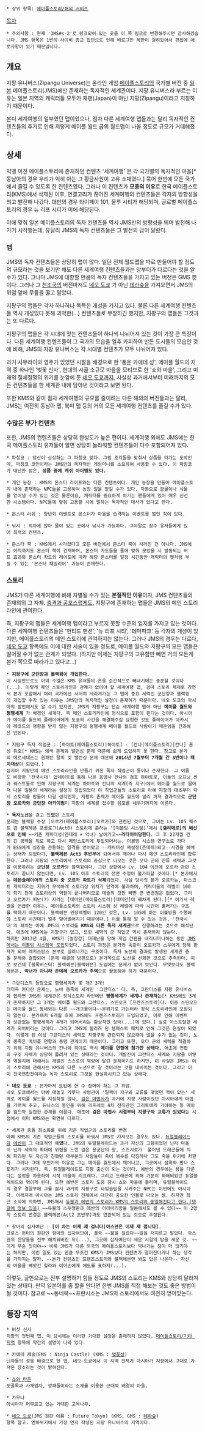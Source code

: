  * 상위 항목: [[메이플스토리/해외 서비스]]

[[목차]]

 * 주의사항 : 현재 'JMS#s-2'로 링크되어 있는 곳을 이 쪽 링크로 변경해주시면 감사하겠습니다. JMS 항목은 1번의 사이비 종교 집단으로 인해 비로그인 제한이 걸려있어서 편집에 애로사항이 있기 때문입니다.

== 개요 ==
지팡 유니버스(Zipangu Universe)는 온라인 게임 [[메이플스토리]]의 국가별 버전 중 [[일본]] 메이플스토리(JMS)에만 존재하는 독자적인 세계관이다. 지팡 유니버스라 부르는 이유는 일본 지역의 캐릭터들 모두가 재팬(Japan)이 아닌 지팡(Zipangu)이라고 지칭하기 때문이다.

본디 세계여행의 일부였던 맵이었으나, 점차 다른 세계여행 맵들과는 달리 독자적인 컨텐츠들의 추가로 인해 저렇게 메이플 월드 급의 월드맵이 나올 정도로 규모가 거대해졌다.

== 상세 ==
빅뱅 이전 메이플스토리에 존재하던 컨텐츠 '세계여행' 은 각 국가별의 독자적인 마을[* 동남아의 경우 우리가 익히 아는 그 황금사원이 고유 소재였다.] 묶어 한번에 모든 국가에서 즐길 수 있도록 한 컨텐츠였다. 그러나 이 컨텐츠가 '''모종의 이유'''로 한국 메이플스토리(KMS)에서 삭제된 이후, 연결고리가 끊어진 세계여행의 컨텐츠들은 각자의 방향성을 띄고 발전해 나갔다. 대만의 경우 타이페이 101, 울루 시티가 해당되며, 글로벌 메이플스토리의 경우 뉴 리프 시티가 이에 해당된다.

이에 맞춰 일본 메이플스토리의 독자 컨텐츠들 역시 JMS만의 방향성을 띄며 발전해 나가기 시작했는데, 유달리 JMS의 독자 컨텐츠들은 그 발전의 급이 달랐다.

=== 맵 ===
JMS의 독자 컨텐츠들은 상당히 맵이 많다. 일단 전체 월드맵을 따로 만들어야 할 정도의 규모라는 것을 보기만 해도 다른 세계여행 컨텐츠들과는 양부터가 다르다는 것을 알 수가 있다. 그나마 JMS에 대항할 만큼의 독자 컨텐츠들을 가지고 있는 버전은 GMS 뿐이다. 그러나 그 [[천조국]]의 버전마저도 [[네오 도쿄]] 가 아닌 [[테라숲]]을 가져오면서 JMS의 위엄 앞에 무릎을 꿇고 말았다.

지팡구의 맵들은 각자 하나하나 독특한 개성을 가지고 있다. 물론 다른 세계여행 컨텐츠들 역시 개성있다 못해 괴악한(...) 컨텐츠들로 무장하긴 했지만, 지팡구의 맵들은 그것과는 또 다르다.

지팡구의 맵들은 각 시대에 맞는 컨텐츠들이 하나씩 나뉘어져 있는 것이 가장 큰 특징이다. 다른 세계여행 컨텐츠들이 그 국가의 모습을 얼추 카피하여 만든 도시들의 모습인 것에 비해, JMS의 지팡 유니버스는 각 시대별 컨텐츠가 모두 나뉘어져 있다.

과거 사무라이와 영주가 있었던 시절을 배경으로 한 '풍운 카에데 성', 메이플 월드의 지역 중 하나인 '벚꽃 신사', 현대의 시골 소규모 마을을 모티브로 한 '쇼와 마을', 그리고 미래의 절체절명의 위기를 눈앞에 둔 [[네오 도쿄]]까지, 사실상 과거에서부터 미래까지의 모든 컨텐츠들을 한 세계관 내에 담아낸 것이라고 보면 된다.

또한 KMS와 같이 점차 세계여행의 규모를 줄이려는 다른 해외의 버전들과는 달리, JMS는 여전히 동남아 맵, 북미 맵 등의 거의 모든 세계여행 컨텐츠를 즐길 수가 있다.
=== 수많은 부가 컨텐츠 ===
또한, JMS의 컨텐츠들은 상당히 완성도가 높은 편이다. 세계여행 외에도 JMS에는 한국 메이플스토리 유저들이 알면 상당히 놀라워할 컨텐츠들이 다수 포함되어져 있다.

 * 파칭코 : 당신이 상상하는 그 파칭코 맞다. 그림 조각들을 맞춰서 상품을 타가는 도박인데, 파칭코 코인이라는 JMS만의 독자적인 게임머니를 소모하여 사용할 수 있다. 이 파칭코가 대단한 점은, '''상품 중에 캐쉬 아이템도 있다.'''

 * 개인 농장 : KMS의 몬스터 라이프와는 다른 컨텐츠이다. 개인 농장을 만들어 메이플스토리 내에 존재하는 NPC들을 고용하여 농장 일을 맡길 수가 있다. 자동으로 광물이나 식물을 얻어낼 수가 있는 것은 물론이요, 캐릭터를 중요하게 여기는 팬들에게 있어 매우 신선한 시스템이다. NPC들에 맞춰 고용할 시에 말하는 독자적인 대사가 있다고 한다.

 * 몬스터 러쉬 : 망년회 이벤트로 몬스터가 마을을 습격하는 이벤트를 벌인 적이 있다.

 * 낚시 : 의자에 앉아 물이 있는 곳에서 낚시가 가능하다. 그야말로 잠수 유저들에게 있어 최적의 컨텐츠.

 * 몬스터 북 : KMS에서 사라졌다고 모든 버전에서 몬스터 북이 사라진 건 아니다. JMS에는 아직까지도 몬스터 북이 건재하며, 몬스터 카드들을 줄에 맞춰 모았을 시 발동되는 버프 효과와 몬스터 카드의 레어도에 따라 해당 몬스터를 일정 시간동안 캐릭터의 펫처럼 부릴 수 있는 '몬스터 패밀리어' 기능이 존재한다.
=== 스토리 ===
JMS가 다른 세계여행에 비해 차별될 수가 있는 '''본질적인 이유'''이자, JMS 컨텐츠들의 존재의의 그 자체. [[충격과 공포]]스럽게도, 지팡구에 존재하는 맵들은 JMS의 메인 스토리라인에 관여한다.

즉, 지팡구의 맵들은 세계여행 맵이라고 부르지 못할 수준의 입지를 가지고 있는 것이다. 다른 세계여행 컨텐츠들은 '헌티드 맨션', '뉴 리프 시티', '테마파크' 등 각자의 개성이 있지만, 메이플스토리의 메인 스토리에 관여하지는 않는다. 그러나 JMS의 경우는 다르다, [[네오 도쿄(메이플스토리)|네오 도쿄]] 항목에도 이에 대한 서술이 있을 정도로, 메이플 월드와 지팡구의 모든 맵들은 떨어질 수가 없는 관계가 되었다. (하지만 이제는 지팡구의 고유함만 빼면 거의 모든게 본가 쪽으로 따라가고 있다고...)

 * '''지팡구에 군단장과 블랙윙이 개입한다'''.
 이 사실만으로도 이미 수많은 KMS 유저들의 혼을 순간적으로 빼내기에는 충분할 것이다(...). 이렇게 메인 스토리라인과 관계가 없어야 할 세계여행 맵, 검마 스토리 체제로 가면서 본가 포함해서 여러 국가에선 서서히 사라져가는 그 맵에 중요 세력인 군단장과 블랙윙이 개입할 수가 있는 이유는 JMS만의 독자적인 설정이 존재하기 때문이다. 네오 도쿄의 아시아의 발언에서도 알 수가 있지만, JMS의 지팡구는 단순 세계여행 맵이 아닌 '''메이플 월드와 평행세계''' 가 배경인 세계다. 즉 메인 스토리라인에 정식으로 포함이 된다는 것이다. 아시아가 메이플 월드의 플레이어에게 도쿄의 사건을 해결해주길 요청한 것도 플레이어가 아카시아 레코드의 영향을 받지 않는 지팡구의 평행세계 메이플 월드의 사람이기 때문임을 간과해선 안된다.

 * 지팡구 독자 직업군 : [하야토(메이플스토리)|하야토] - [칸나(메이플스토리)|칸나] 혼성 듀오[* KMS는 왜색 문제와 밸런싱 문제 때문에 쉽게 도입하지 못 한다. 참고로 본가의 메르세데스는 원패턴 탈피 및 밸런싱 문제 때문에 '''2014년 7월부터 7개월 간 3번이나 패치대상'''이 되었다.]
 심지어 지팡만의 메인 스토리라인을 만들기 위한 독자 직업군이 둘이나 존재한다. 그 이름도 비장한 '전국시대' 업데이트를 통해 나온 음양사 칸나와 검호 하야토로, 이들의 오프닝 씬과 퀘스트들로 인해 지팡구의 세계는 하야토와 칸나의 세계(즉 지구)에서 메이플 월드로 떨어져 나온 일본의 세계라는 설정이 정립되었다 이 직업군들의 스토리로 아예 지팡의 태초부터 다시 스토리를 만들어 나갈 생각인지, 지팡의 존재가 메이플 월드에 널리 퍼져 결과적으로 '''군단장 오르카와 군단장 아카이럼'''이 지팡의 세계를 접수할 음모를 세우기까지에 이른다.

 * '''독자노선'''을 걷고 있'''었'''던 스토리
 문제는 블랙윙 수장 [오르카(메이플스토리)|오르카]와 관련된 것으로, 그녀는 Lv. 105 퀘스트 겸 블랙헤븐 프롤로그(Act0) 스토리에 준하는 '[이볼빙 시스템]'에서 '''[겔리메르]의 배신으로 인해''' ~~기존 캐릭터성(얀데레 + 악녀) 날아가고~~'''리타이어당한다.''' 그 후 22개월 간의 긴 공백을 뒤로 하고 다시 메인스토리에 투입되어서는, 이볼빙 시스템 연구소로 가다가 ESS에게 심장을 관통하는 일격을 얻어맞고 --캐릭터성 재설정(츤데레)되고--사경을 헤매는 상태가 되었다가, '''블랙헤븐 Act3 후반부'''에 되어서야 깨어나 다시 메인 스토리라인에 합류한다. 그러나 지팡의 스토리에서 스토리의 중심으로 나오는 것은 오다 군의 잔류 세력과 그것을 이용하려는 '''군단장 오르카'''와 블랙윙이다. 그런 상황에서 Lv. 104 이전에 오르카 관련 스토리가 끝나지 않는다면, Lv. 105 이후 스토리의 전면 수정이 불가피할 것이다.[* 본가에서는 '''데몬슬레이어의 스토리 중 오르카 파트가 삭제'''되었다. 사실 당시의 본가 오르카는, 마스코트 캐릭터라는 지위가 무색하게 스토리상 위치가 단역에 불과하여, 캐릭터들의 레벨이 100이 되기 전에 스토리상의 역할이 끝나버리므로 데슬의 것만 빼면 큰 변경점은 없었다. 그리고 오르카가 떠난(?) 자리는 [데미안(메이플스토리)|데미안]이 꿰차게 된다.][* 여기서 레벨을 언급한 이유는, 메이플스토리의 스토리 시스템 상 레벨에 따라 시간이 흘러가는 구조를 택하기 때문이다. 블랙헤븐 권장레벨이 120인 것은, Lv. 105에 하는 이볼빙을 수행해야 스토리 시간대가 얼추 맞아떨어지기 때문이다.] 이를 통해 알 수 있는 것은, '전국시대'의 패치는 아예 JMS의 스토리를 '''KMS와 다른 독자 세계관'''으로 진행하려는 것으로 해석된다. 애초에 KMS에는 지팡구가 없고, 또한 새벽의 군 직업군 역시 존재하지 않는다.
 하지만 2013년 4월, KMS가 [놀장강] 대재난을 당해 게임 간판을 내리니마니하는 동안 [http://www.insoya.com/bbs/zboard.php?id=talkmaple_world_etc&no=3466 JMS에서는 이볼빙 시스템이 도입]되었다. 스토리 과정은 본가와 똑같이 오르카가 스우에게 당해 환자가 되어 레지스탕스 본부로 실려나가는 구조이다. 독자 노선의 결과로 발생된 세계관 충돌 문제와 결합되어 (문제 해결의 방편으로) 본가쪽으로 노선을 선회한 것으로 추측된다. 이로 보건데 [블록버스터: 블랙헤븐|블랙헤븐] 도입에는 문제가 없어 보인다. 무엇보다도 블랙헤븐은, '''악녀가 아니라 츤데레 오르카가 주역'''으로 활동해야 하기 때문이다.

 * 그란디스의 등장으로 평행세계가 몇 개? 3개!
 더더욱 커다란 문제는, 노바 종족의 세계인 '그란디스' 다. 즉, 그란디스를 지팡 유니버스와 합하면 JMS의 세계관은 정식스토리 라인에만 '''평행세계가 세개나 존재하는'''[* KMS에도 3개가 존재하지만 그 3개는 메이플 윌드와 그란디스, 스핀오프 [프렌즈스토리]다. 이중 스핀오프는 메이플 월드 동네와는 다른 ~~개그물이다~~분위기로 가는터라 정식 스토리라인에 포함되지 않는다. 본가패치 6개월 후에 JMS에도 프렌즈스토리가 도입되었고, 이로 인해 이벤트와 상관없는 평행세계가 4개가 되어버리는 환상적인 상태(...)에 있다.] 실로 아스트랄한 세계가 되어버리는 것이다. 그리고 JMS에 릴리즈 된 템패스트 패치로 인해 그것은 현실이 되었다. 이렇게 된 이상 그란디스의 세력도 지팡구와 관련되지 않으래야 않을 수가 없는 것이, 노바 종족은 메이플 연합과 동맹 관계이기 때문이다. 그리고 또한, 오다 군의 세력을 척결하기 위해 지팡 유니버스의 칸나와 하야토 역시 '''메이플 연합에 참가한 상태다.''' 애초에 연합의 구조 자체가 상당히 틀려져 있는 상태라는 것이다. 개발진이 그란디스 세계와 지팡을 어떻게 엮을지에 대해서는 개발진 스스로의 역량에 달린 문제이기도 하지만, 이 사실은 JMS는 이미 스토리에 관해서는 KMS와 다른 노선으로 갈 것이라는 것을 내비치는 것이다. 그리고 이미 전국연합전이라는 독자 스토리로 그것을 현실화시키고 있는 상태다.

 * '''네오 도쿄''' : 본가마저 도입에 한 수 접어야 하는 그 위엄.
 네오 도쿄에서는 아예 대놓고 가루다 사령관이 '일찍이 지구와 교류를 맺었던 적이 있는' 세계로 메이플 월드를 지칭하질 않나, [[검은 마법사]]가 과거에 지팡 사람이었던 아시아에게 마법을 가르쳐 주고, 듀나스의 봉인을 위해 리프레의 4차 전직관인 그리토에게 가야하는 등 메이플 월드와 밀접한 관계를 이룬다. 애초에 '''검은 마법사 시절부터 지팡구와 교류가 있었다'''는 시점에서 이미 KMS와는 확연히 다르다. 

 * 세계관 충돌 최소화를 위해 기존 직업군의 스토리를 변경
 아예 KMS의 기존 직업군들의 스토리를 바꿔서 JMS로 가져오는 경우도 있다. [[듀얼블레이드]]와 [[에반]]이 그 대표적인 예'''였'''다. JMS의 듀얼블레이드는 과거 자신의 고향이었던 닌자 마을이 닌자 세력의 확대에 위협을 느낀 검은 용군단의 왕, 스즈시로가  풀어낸 드래곤들에 의해 파괴된 뒤 자신과 친했던 대부분의 사람들이 죽어 복수를 다짐하나 그도 죽을 위기에 처한다. 그러나 그때 무언가의 이유로 그는 메이플 월드에서 깨어나고, 그곳에서 설희와 만나 스토리가 시작된다. 즉, 듀얼블레이드도 지팡 출신이 되는 것이다. 에반의 경우에는 용을 다룬다는 설정을 차용하여 시작 마을이 리프레다. 그리고 드래곤에 의해 가문이 와해되었던 듀얼블레이드와 엮이게 된다. 또한 에반은 스토리 도중 잠시 쇼와 마을에 들리며, 듀얼블레이드의 경우 결말부에 그를 잠시 과거의 지팡구로 타임슬립을 시켜주는 NPC는 이번에도 아시아다. 이래저래 아시아는 JMS 스토리 전체에서 대단히 중요한 인물로 나오는 셈. 하지만 최근 소식에 의하면, JMS에서 [http://www.insoya.com/bbs/zboard.php?id=talkmaple_world_etc&category=3&divpage=1&no=2874 듀블과 에반의 스토리가 KMS의 스토리와 동일해진다고 한다.(댓글에 정보 있음)] ~~듀블의 스우깽판과 에반의 어리바리함을 일본에서도 볼 수 있다~~ 이 2명의 스토리 변경은 블랙헤븐(Act2 초반부)과도 연관되어 있는 것으로 추정된다.

 * 항마의 십자여단 : '''[이 차는 이제 제 겁니다|아스완은 이제 제 껍니다]'''.
 크로스 헌터의 원판인 항마의 십자여단이, 결국 ~~불을 질렀다~~일을 저지르고 말았다. 아스완의 잔당들을 전부 해치워버린 뒤(...), 그곳에 십자여단이 세운 시험의 탑을 세운 것. ~~이게 무슨 짓이야~~ 비록 JMS가 다른 외국의 메이플스토리보다 막나가는 점이 더 많기야는 하지만, 이런 일도 있는 만큼 무조건 KMS가 JMS보다 컨텐츠가 떨어진다거나 하는 생각을 가지지는 말자. --본가 컨텐츠인 프렌즈스토리와 블랙헤븐만 봐도 답은 나온다-- 자신의 마을을 빼앗긴 힐라와 이아손에게 애도를 표하자(...).

이렇듯, 글만으로는 전부 설명하기 힘들 정도로 JMS의 스토리는 KMS와 상당히 달라져 있는 상태다. 만약 일본어를 좀 할줄 안다면 한번 JMS를 직접 해보는 것도 좋은 방법이 될 것이다. 참고로 ~~동네북~~프란시스는 JMS의 스토리에서도 여전히 얻어맞는다.
== 등장 지역 ==
 * 버섯 신사
 지팡의 첫번째 맵. 이 당시에는 이러한 거대한 설정은 존재하지 않았다. [[메이플스토리/기타 지역]] 항목에 약간의 설명이 나와 있다.

 * 카에데 캐슬(EMS : Ninja Castle) (KMS : [[벚꽃성]])
 닌자들의 성을 배경으로 한 맵. 네오 도쿄에서 이 지역 전체가 아시아가 지팡에서 그대로 가져온 장소라는 것이 밝혀진다.

 * [[쇼와 타운]]
 뒷골목과 사채업자, 깡패들이라는 소재를 이용한 근대적 배경의 마을.

 * 카무나
 아시아가 머무르고 있는 거대한 고목나무.

 * [[네오 도쿄]](JMS 원판 이름 : Future Tokyo) (KMS, GMS : [[테라숲]])
 항목 참고. 엔하위키에서 가장 먼저 작성된 지팡 유니버스의 지역이다.
